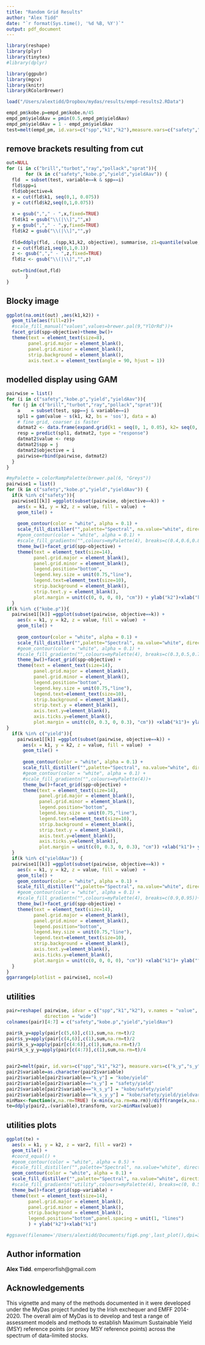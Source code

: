 ```yaml
---
title: "Random Grid Results"
author: "Alex Tidd"
date: "`r format(Sys.time(), '%d %B, %Y')`"
output: pdf_document
---
```



```r
library(reshape)
library(plyr)
library(tinytex)
#library(dplyr)

library(ggpubr)
library(mgcv)
library(knitr)
library(RColorBrewer)
```


```r
load("/Users/alextidd/Dropbox/mydas/results/empd-results2.RData")
```

```r
empd_pm$kobe.p=empd_pm$kobe.n/45
empd_pm$yieldAav = pmin(0.5,empd_pm$yieldAav)
empd_pm$yieldAav = 1 - empd_pm$yieldAav
test=melt(empd_pm, id.vars=c("spp","k1","k2"),measure.vars=c("safety","kobe.p","yield","yieldAav"))
```
## remove brackets resulting from cut
```r
out=NULL
for (i in c("brill","turbot","ray","pollack","sprat")){
       for (k in c("safety","kobe.p","yield","yieldAav")) {
  fld  = subset(test, variable==k & spp==i)
  fld$spp=i
  fld$objective=k
  x = cut(fld$k1, seq(0,1, 0.075))
  y = cut(fld$k2,seq(0,1,0.075))
  
  x = gsub(","," - ",x,fixed=TRUE)
  fld$k1 = gsub("\\(|\\]","",x)
  y = gsub(","," - ",y,fixed=TRUE)
  fld$k2 = gsub("\\(|\\]","",y)
  
  fld=ddply(fld, .(spp,k1,k2, objective), summarise, z1=quantile(value,probs=0.5, na.rm=TRUE))
  z = cut(fld$z1,seq(0,1,0.1))
  z <- gsub(","," - ",z,fixed=TRUE)
  fld$z <- gsub("\\(|\\]","",z)
  
  out=rbind(out,fld)
       }
}

```

## Blocky image
```r
ggplot(na.omit(out) ,aes(k1,k2)) + 
  geom_tile(aes(fill=z))+ 
  #scale_fill_manual("values",values=brewer.pal(9,"YlOrRd"))+
  facet_grid(spp~objective)+theme_bw()+
  theme(text = element_text(size=8),
        panel.grid.major = element_blank(),
        panel.grid.minor = element_blank(),
        strip.background = element_blank(),
        axis.text.x = element_text(angle = 90, hjust = 1))
```
## modelled display using GAM
```r
pairwise = list()
for (i in c("safety","kobe.p","yield","yieldAav")){
  for (j in c("brill","turbot","ray","pollack","sprat")){
    a    = subset(test, spp==j & variable==i)
    spl1 = gam(value ~ s(k1, k2, bs = 'sos'), data = a)
    # fine grid, coarser is faster
    datmat2 <- data.frame(expand.grid(k1 = seq(0, 1, 0.05), k2= seq(0, 1, 0.05)))
    resp = predict(spl1, datmat2, type = "response")
    datmat2$value <- resp
    datmat2$spp = j
    datmat2$objective = i
    pairwise=rbind(pairwise, datmat2)
  }
}  
```
```r
#myPalette = colorRampPalette(brewer.pal(6, "Greys"))
pairwise1 = list()
for (k in c("safety","kobe.p","yield","yieldAav")) {
  if(k %in% c("safety")){
  pairwise1[[k]] =ggplot(subset(pairwise, objective==k)) + 
    aes(x = k1, y = k2, z = value, fill = value)  + 
    geom_tile() + 
   
    geom_contour(color = "white", alpha = 0.1) + 
    scale_fill_distiller("",palette="Spectral", na.value="white", direction=1,breaks=c(0.4,0.6,0.8)) + 
    #geom_contour(color = "white", alpha = 0.1) + 
    #scale_fill_gradientn("",colours=myPalette(4), breaks=c(0.4,0.6,0.8))+
    theme_bw()+facet_grid(spp~objective) +
    theme(text = element_text(size=14),
          panel.grid.major = element_blank(),
          panel.grid.minor = element_blank(),
          legend.position="bottom",
          legend.key.size = unit(0.75,"line"),
          legend.text=element_text(size=10),
          strip.background = element_blank(),
          strip.text.y = element_blank(),
          plot.margin = unit(c(0, 0, 0, 0), "cm")) + ylab("k2")+xlab("k1")
  }
if(k %in% c("kobe.p")){
  pairwise1[[k]] =ggplot(subset(pairwise, objective==k)) + 
    aes(x = k1, y = k2, z = value, fill = value)  + 
    geom_tile() + 
    
    geom_contour(color = "white", alpha = 0.1) + 
    scale_fill_distiller("",palette="Spectral", na.value="white", direction=1, breaks=c(0.3,0.5,0.7)) + 
    #geom_contour(color = "white", alpha = 0.1) + 
    #scale_fill_gradientn("",colours=myPalette(4), breaks=c(0.3,0.5,0.7))+
    theme_bw()+facet_grid(spp~objective) +
    theme(text = element_text(size=14),
          panel.grid.major = element_blank(),
          panel.grid.minor = element_blank(),
          legend.position="bottom",
          legend.key.size = unit(0.75,"line"),
          legend.text=element_text(size=10),
          strip.background = element_blank(),
          strip.text.y = element_blank(),
          axis.text.y=element_blank(),
          axis.ticks.y=element_blank(),
          plot.margin = unit(c(0, 0.3, 0, 0.3), "cm")) +xlab("k1")+ ylab("")#t,r,b,l
}
  if(k %in% c("yield")){
    pairwise1[[k]] =ggplot(subset(pairwise, objective==k)) + 
      aes(x = k1, y = k2, z = value, fill = value)  + 
      geom_tile() + 
      
      geom_contour(color = "white", alpha = 0.1) + 
      scale_fill_distiller("",palette="Spectral", na.value="white", direction=1) + 
      #geom_contour(color = "white", alpha = 0.1) + 
      #scale_fill_gradientn("",colours=myPalette(4))+
      theme_bw()+facet_grid(spp~objective) +
      theme(text = element_text(size=14),
            panel.grid.major = element_blank(),
            panel.grid.minor = element_blank(),
            legend.position="bottom",
            legend.key.size = unit(0.75,"line"),
            legend.text=element_text(size=10),
            strip.background = element_blank(),
            strip.text.y = element_blank(),
            axis.text.y=element_blank(),
            axis.ticks.y=element_blank(),
            plot.margin = unit(c(0, 0.3, 0, 0.3), "cm")) +xlab("k1")+ ylab("")
  }
  if(k %in% c("yieldAav")) { 
  pairwise1[[k]] =ggplot(subset(pairwise, objective==k)) + 
    aes(x = k1, y = k2, z = value, fill = value)  + 
    geom_tile() + 
    geom_contour(color = "white", alpha = 0.1) + 
    scale_fill_distiller("",palette="Spectral", na.value="white", direction=1, breaks=c(0.9,0.95)) + 
    #geom_contour(color = "white", alpha = 0.1) + 
    #scale_fill_gradientn("",colours=myPalette(4), breaks=c(0.9,0.95))+
    theme_bw()+facet_grid(spp~objective) +
    theme(text = element_text(size=14),
          panel.grid.major = element_blank(),
          panel.grid.minor = element_blank(),
          legend.position="bottom",
          legend.key.size = unit(0.75,"line"),
          legend.text=element_text(size=10),
          strip.background = element_blank(),
          axis.text.y=element_blank(),
          axis.ticks.y=element_blank(),
          plot.margin = unit(c(0, 0, 0, 0), "cm")) +xlab("k1")+ ylab("")
  }
}
ggarrange(plotlist = pairwise1, ncol=4)
```
## utilities
```r

pair=reshape( pairwise, idvar = c("spp","k1","k2"), v.names = "value", timevar = "objective", 
              direction = "wide") 
colnames(pair)[4:7] = c("safety","kobe.p","yield","yieldAav")

pair$k_y=apply(pair[c(5,6)],c(1),sum,na.rm=t)/2
pair$s_y=apply(pair[c(4,6)],c(1),sum,na.rm=t)/2
pair$k_s_y=apply(pair[c(4:6)],c(1),sum,na.rm=t)/3
pair$k_s_y_y=apply(pair[c(4:7)],c(1),sum,na.rm=t)/4


pair2=melt(pair, id.vars=c("spp","k1","k2"), measure.vars=c("k_y","s_y","k_s_y","k_s_y_y"))
pair2$variable=as.character(pair2$variable)
pair2$variable[pair2$variable=="k_y"] = "kobe/yield"
pair2$variable[pair2$variable=="s_y"] = "safety/yield"
pair2$variable[pair2$variable=="k_s_y"] = "kobe/safety/yield"
pair2$variable[pair2$variable=="k_s_y_y"] = "kobe/safety/yield/yieldvar"
minMax<-function(x,na.rm=TRUE) (x-min(x,na.rm=na.rm))/diff(range(x,na.rm=na.rm))
te=ddply(pair2,.(variable),transform, var2=minMax(value))
```
## utilities plots
```r
ggplot(te) + 
  aes(x = k1, y = k2, z = var2, fill = var2) + 
  geom_tile() + 
  #coord_equal() +
  #geom_contour(color = "white", alpha = 0.5) + 
  #scale_fill_distiller("",palette="Spectral", na.value="white", direction=1) + 
  geom_contour(color = "white", alpha = 0.1) + 
  scale_fill_distiller("",palette="Spectral", na.value="white", direction=1, breaks=c(0, 0.5, 1))+
  #scale_fill_gradientn("utility",colours=myPalette(4), breaks=c(0, 0.5, 1))+
  theme_bw()+facet_grid(spp~variable) +
  theme(text = element_text(size=14),
        panel.grid.major = element_blank(),
        panel.grid.minor = element_blank(),
        strip.background = element_blank(),
        legend.position="bottom",panel.spacing = unit(1, "lines")
        ) + ylab("k2")+xlab("k1")

#ggsave(filename='/Users/alextidd/Documents/fig6.png',last_plot(),dpi=300, units='in',width=12,height=14)
```

## Author information

**Alex Tidd**. emperorfish@gmail.com


## Acknowledgements

This vignette and many of the methods documented in it were developed under the MyDas project funded by the Irish exchequer and EMFF 2014-2020. The overall aim of MyDas is to develop and test a range of assessment models and methods to establish Maximum Sustainable Yield (MSY) reference points (or proxy MSY reference points) across the spectrum of data-limited stocks.
